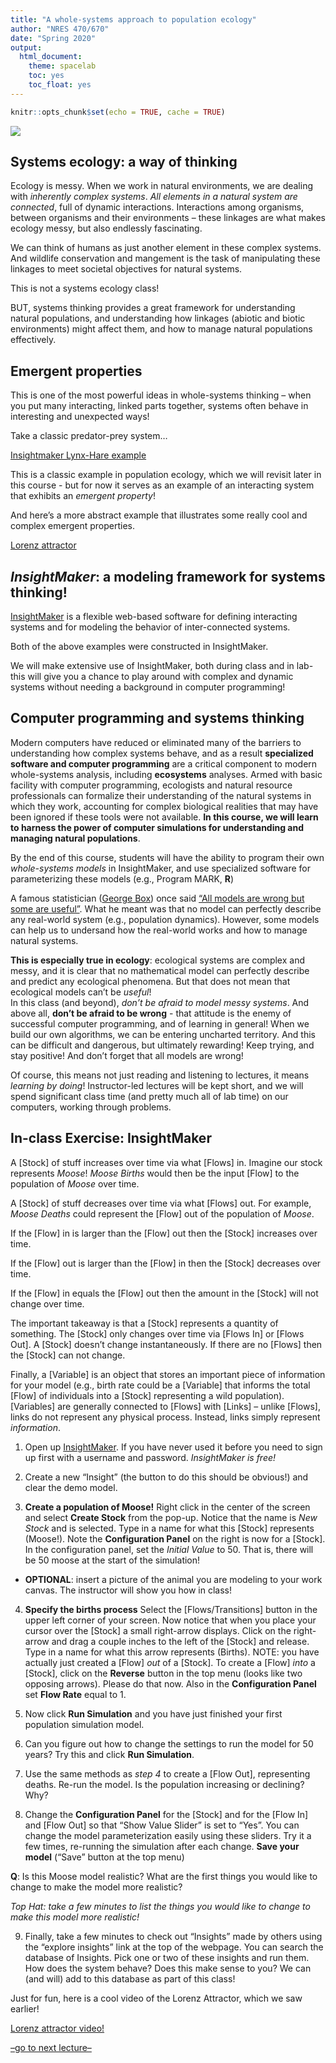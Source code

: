 ```yaml
---
title: "A whole-systems approach to population ecology"
author: "NRES 470/670"
date: "Spring 2020"
output: 
  html_document: 
    theme: spacelab
    toc: yes
    toc_float: yes
---
```


```r
knitr::opts_chunk$set(echo = TRUE, cache = TRUE)
```

![](FoodWeb1.jpg)

## Systems ecology: a way of thinking   
Ecology is messy. When we work in natural environments, we are dealing with *inherently complex systems*. _All elements in a natural system are connected_, full of dynamic interactions. Interactions among organisms, between organisms and their environments -- these linkages are what makes ecology messy, but also endlessly fascinating. 

We can think of humans as just another element in these complex systems. And wildlife conservation and mangement is the task of manipulating these linkages to meet societal objectives for natural systems.  

This is not a systems ecology class! 

BUT, systems thinking provides a great framework for understanding natural populations, and understanding how linkages (abiotic and biotic environments) might affect them, and how to manage natural populations effectively. 

## Emergent properties
This is one of the most powerful ideas in whole-systems thinking -- when you put many interacting, linked parts together, systems often behave in interesting and unexpected ways! 

Take a classic predator-prey system...

[Insightmaker Lynx-Hare example](https://insightmaker.com/insight/68437/)  

This is a classic example in population ecology, which we will revisit later in this course - but for now it serves as an example of an interacting system that exhibits an *emergent property*!

And here's a more abstract example that illustrates some really cool and complex emergent properties.

[Lorenz attractor](https://insightmaker.com/insight/1829/Lorenz-Attractor)

## *InsightMaker*: a modeling framework for systems thinking!

[InsightMaker](insightmaker.com) is a flexible web-based software for defining interacting systems and for modeling the behavior of inter-connected systems. 

Both of the above examples were constructed in InsightMaker.

We will make extensive use of InsightMaker, both during class and in lab- this will give you a chance to play around with complex and dynamic systems without needing a background in computer programming!

## Computer programming and systems thinking

Modern computers have reduced or eliminated many of the barriers to understanding how complex systems behave, and as a result **specialized software and computer programming** are a critical component to modern whole-systems analysis, including **ecosystems** analyses. Armed with basic facility with computer programming, ecologists and natural resource professionals can formalize their understanding of the natural systems in which they work, accounting for complex biological realities that may have been ignored if these tools were not available. **In this course, we will learn to harness the power of computer simulations for understanding and managing natural populations**.  

By the end of this course, students will have the ability to program their own *whole-systems models* in InsightMaker, and use specialized software for parameterizing these models (e.g., Program MARK, **R**)

A famous statistician ([George Box](https://en.wikipedia.org/wiki/George_E._P._Box)) once said ["All models are wrong but some are useful"](https://en.wikipedia.org/wiki/All_models_are_wrong). What he meant was that no model can perfectly describe any real-world system (e.g., population dynamics). However, some models can help us to undersand how the real-world works and how to manage natural systems.

**This is especially true in ecology**: ecological systems are complex and messy, and it is clear that no mathematical model can perfectly describe and predict any ecological phenomena. But that does not mean that ecological models can't be *useful*!    
In this class (and beyond), _don't be afraid to model messy systems_. And above all, **don't be afraid to be wrong** - that attitude is the enemy of successful computer programming, and of learning in general! When we build our own algorithms, we can be entering uncharted territory. And this can be difficult and dangerous, but ultimately rewarding! Keep trying, and stay positive! And don't forget that all models are wrong!

Of course, this means not just reading and listening to lectures, it means *learning by doing*! Instructor-led lectures will be kept short, and we will spend significant class time (and pretty much all of lab time) on our computers, working through problems.

## In-class Exercise: InsightMaker

A [Stock] of stuff increases over time via what [Flows] in. Imagine our stock represents *Moose*! *Moose Births* would then be the input [Flow] to the population of *Moose* over time. 

A [Stock] of stuff decreases over time via what [Flows] out. For example, *Moose Deaths* could represent the [Flow] out of the population of *Moose*.

If the [Flow] in is larger than the [Flow] out then the [Stock] increases over time. 

If the [Flow] out is larger than the [Flow] in then the [Stock] decreases over time.

If the [Flow] in equals the [Flow] out then the amount in the [Stock] will not change over time.

The important takeaway is that a [Stock] represents a quantity of something. The [Stock] only changes over time via [Flows In] or [Flows Out]. A [Stock] doesn't change instantaneously. If there are no [Flows] then the [Stock] can not change.

Finally, a [Variable] is an object that stores an important piece of information for your model (e.g., birth rate could be a [Variable] that informs the total [Flow] of individuals into a [Stock] representing a wild population). [Variables] are generally connected to [Flows] with [Links] -- unlike [Flows], links do not represent any physical process. Instead, links simply represent *information*.   

1. Open up [InsightMaker](https://insightmaker.com/). If you have never used it before you need to sign up first with a username and password. *InsightMaker is free!*

2. Create a new "Insight" (the button to do this should be obvious!) and clear the demo model. 

3. **Create a population of Moose!** Right click in the center of the screen and select **Create Stock** from the pop-up. Notice that the name is *New Stock* and is selected. Type in a name for what this [Stock] represents (Moose!). Note the **Configuration Panel** on the right is now for a [Stock]. In the configuration panel, set the *Initial Value* to 50. That is, there will be 50 moose at the start of the simulation! 

- **OPTIONAL**: insert a picture of the animal you are modeling to your work canvas. The instructor will show you how in class!

4. **Specify the births process** Select the [Flows/Transitions] button in the upper left corner of your screen. Now notice that when you place your cursor over the [Stock] a small right-arrow displays. Click on the right-arrow and drag a couple inches to the left of the [Stock] and release. Type in a name for what this arrow represents (Births). NOTE: you have actually just created a [Flow] *out* of a [Stock]. To create a [Flow] *into* a [Stock], click on the **Reverse** button in the top menu (looks like two opposing arrows). Please do that now. Also in the **Configuration Panel** set **Flow Rate** equal to 1.

5. Now click **Run Simulation** and you have just finished your first population simulation model.

6. Can you figure out how to change the settings to run the model for 50 years? Try this and click **Run Simulation**.

7. Use the same methods as *step 4* to create a [Flow Out], representing deaths. Re-run the model. Is the population increasing or declining? Why? 

8. Change the **Configuration Panel** for the [Stock] and for the [Flow In] and [Flow Out] so that "Show Value Slider" is set to "Yes". You can change the model parameterization easily using these sliders. Try it a few times, re-running the simulation after each change. **Save your model** ("Save" button at the top menu) 

**Q**: Is this Moose model realistic? What are the first things you would like to change to make the model more realistic?

*Top Hat: take a few minutes to list the things you would like to change to make this model more realistic!*

9. Finally, take a few minutes to check out "Insights" made by others using the "explore insights" link at the top of the webpage. You can search the database of Insights. Pick one or two of these insights and run them. How does the system behave? Does this make sense to you? We can (and will) add to this database as part of this class! 

Just for fun, here is a cool video of the Lorenz Attractor, which we saw earlier!

[Lorenz attractor video!](https://www.youtube.com/watch?v=iu4RdmBVdps)


[--go to next lecture--](LECTURE2.html)


 

































